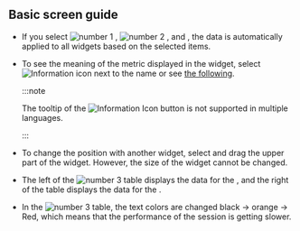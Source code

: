 ## Basic screen guide

<Xclude product="mssql"><ProdImg img='db-compare-count-trend.png' desc='Count trend' /></Xclude>

<InDoc product="mssql"><ImgLang img='db-compare-count-trend-mssql-v2.png' desc='Count trend' /></InDoc>

- If you select ![number 1](/img/number-01.png) <Cmdname sid="TTL06202" className="uitext" />, ![number 2](/img/number-02.png) <Cmdname sid="TTL06203" className="uitext" />, and <Cmdname sid="instance" className="uitext" />, the data is automatically applied to all widgets based on the selected items.

- To see the meaning of the metric displayed in the widget, select ![Information icon](/img/ic-info-circle.svg) next to the name or see [the following](metrics-data-list).

  :::note

  The tooltip of the ![Information Icon](/img/ic-info-circle.svg) button is not supported in multiple languages.

  :::

- To change the position with another widget, select and drag the upper part of the widget. However, the size of the widget cannot be changed.

- The left of the ![number 3](/img/number-03.png) <Cmdname sid="active_sessions" className="uitext" /> table displays the data for the <Cmdname sid="TTL06202" className="uitext" />, and the right of the table displays the data for the <Cmdname sid="TTL06203" className="uitext" />.

- In the ![number 3](/img/number-03.png) <Cmdname sid="active_sessions" className="uitext" /> table, the text colors are changed black → <span class='slow'>orange</span> → <span class='vslow'>Red</span>, which means that the performance of the session is getting slower.
